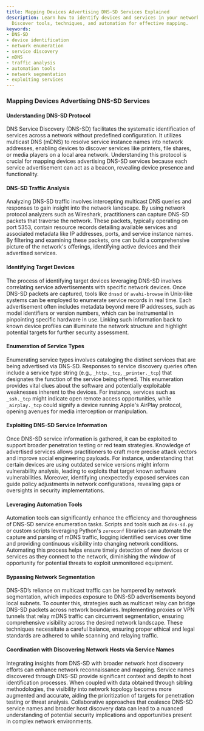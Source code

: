 ```yaml
---
title: Mapping Devices Advertising DNS-SD Services Explained
description: Learn how to identify devices and services in your network using DNS-SD.
  Discover tools, techniques, and automation for effective mapping.
keywords:
- DNS-SD
- device identification
- network enumeration
- service discovery
- mDNS
- traffic analysis
- automation tools
- network segmentation
- exploiting services
---
```


### Mapping Devices Advertising DNS-SD Services

#### Understanding DNS-SD Protocol

DNS Service Discovery (DNS-SD) facilitates the systematic identification of services across a network without predefined configuration. It utilizes multicast DNS (mDNS) to resolve service instance names into network addresses, enabling devices to discover services like printers, file shares, or media players on a local area network. Understanding this protocol is crucial for mapping devices advertising DNS-SD services because each service advertisement can act as a beacon, revealing device presence and functionality.

#### DNS-SD Traffic Analysis

Analyzing DNS-SD traffic involves intercepting multicast DNS queries and responses to gain insight into the network landscape. By using network protocol analyzers such as Wireshark, practitioners can capture DNS-SD packets that traverse the network. These packets, typically operating on port 5353, contain resource records detailing available services and associated metadata like IP addresses, ports, and service instance names. By filtering and examining these packets, one can build a comprehensive picture of the network's offerings, identifying active devices and their advertised services.

#### Identifying Target Devices

The process of identifying target devices leveraging DNS-SD involves correlating service advertisements with specific network devices. Once DNS-SD packets are captured, tools like `dnssd` or `avahi-browse` in Unix-like systems can be employed to enumerate service records in real time. Each advertisement often includes metadata beyond mere IP addresses, such as model identifiers or version numbers, which can be instrumental in pinpointing specific hardware in use. Linking such information back to known device profiles can illuminate the network structure and highlight potential targets for further security assessment.

#### Enumeration of Service Types

Enumerating service types involves cataloging the distinct services that are being advertised via DNS-SD. Responses to service discovery queries often include a service type string (e.g., `_http._tcp`, `_printer._tcp`) that designates the function of the service being offered. This enumeration provides vital clues about the software and potentially exploitable weaknesses inherent to the devices. For instance, services such as `_ssh._tcp` might indicate open remote access opportunities, while `_airplay._tcp` could signify a device running Apple's AirPlay protocol, opening avenues for media interception or manipulation.

#### Exploiting DNS-SD Service Information

Once DNS-SD service information is gathered, it can be exploited to support broader penetration testing or red team strategies. Knowledge of advertised services allows practitioners to craft more precise attack vectors and improve social engineering payloads. For instance, understanding that certain devices are using outdated service versions might inform vulnerability analysis, leading to exploits that target known software vulnerabilities. Moreover, identifying unexpectedly exposed services can guide policy adjustments in network configurations, revealing gaps or oversights in security implementations.

#### Leveraging Automation Tools

Automation tools can significantly enhance the efficiency and thoroughness of DNS-SD service enumeration tasks. Scripts and tools such as `dns-sd.py` or custom scripts leveraging Python's `zeroconf` libraries can automate the capture and parsing of mDNS traffic, logging identified services over time and providing continuous visibility into changing network conditions. Automating this process helps ensure timely detection of new devices or services as they connect to the network, diminishing the window of opportunity for potential threats to exploit unmonitored equipment.

#### Bypassing Network Segmentation

DNS-SD’s reliance on multicast traffic can be hampered by network segmentation, which impedes exposure to DNS-SD advertisements beyond local subnets. To counter this, strategies such as multicast relay can bridge DNS-SD packets across network boundaries. Implementing proxies or VPN tunnels that relay mDNS traffic can circumvent segmentation, ensuring comprehensive visibility across the desired network landscape. These techniques necessitate a careful balance, ensuring proper ethical and legal standards are adhered to while scanning and relaying traffic.

#### Coordination with Discovering Network Hosts via Service Names

Integrating insights from DNS-SD with broader network host discovery efforts can enhance network reconnaissance and mapping. Service names discovered through DNS-SD provide significant context and depth to host identification processes. When coupled with data obtained through sibling methodologies, the visibility into network topology becomes more augmented and accurate, aiding the prioritization of targets for penetration testing or threat analysis. Collaborative approaches that coalesce DNS-SD service names and broader host discovery data can lead to a nuanced understanding of potential security implications and opportunities present in complex network environments.